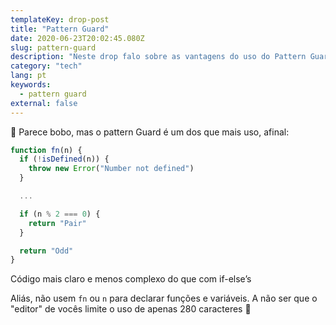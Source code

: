 ```yaml
---
templateKey: drop-post
title: "Pattern Guard"
date: 2020-06-23T20:02:45.080Z
slug: pattern-guard
description: "Neste drop falo sobre as vantagens do uso do Pattern Guard."
category: "tech"
lang: pt
keywords:
  - pattern guard
external: false
---
```



<Drop>

🤩 Parece bobo, mas o pattern Guard é um dos que mais uso, afinal:

```javascript
function fn(n) {
  if (!isDefined(n)) {
    throw new Error("Number not defined")
  }

  ...

  if (n % 2 === 0) {
    return "Pair"
  }

  return "Odd"
}
```

Código mais claro e menos complexo do que com if-else’s

</Drop>

<Drop>

Aliás, não usem `fn` ou `n` para declarar funções e variáveis. A não ser que o "editor" de vocês limite o uso de apenas 280 caracteres 🤣

</Drop>
